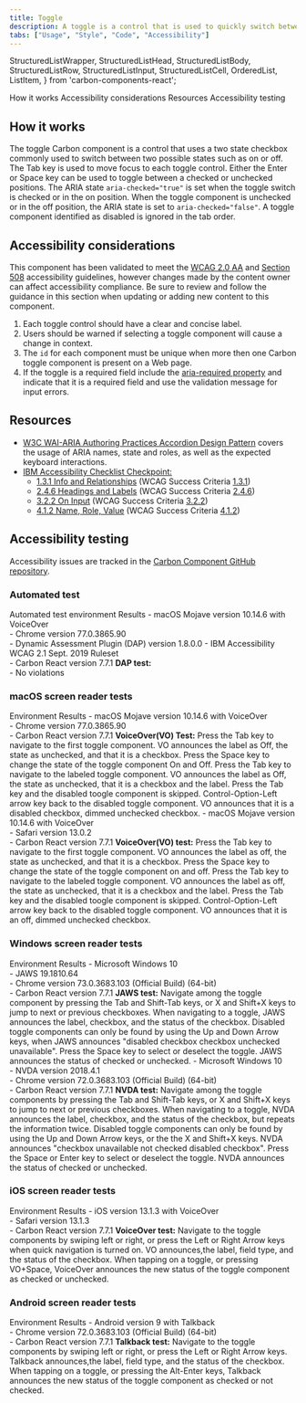 ```yaml
---
title: Toggle
description: A toggle is a control that is used to quickly switch between two possible states. They are commonly used for “on/off” switches.
tabs: ["Usage", "Style", "Code", "Accessibility"]
---
```


  StructuredListWrapper,
  StructuredListHead,
  StructuredListBody,
  StructuredListRow,
  StructuredListInput,
  StructuredListCell,
  OrderedList,
  ListItem,
} from 'carbon-components-react';

<AnchorLinks>
  <AnchorLink>How it works</AnchorLink>
  <AnchorLink>Accessibility considerations</AnchorLink>
  <AnchorLink>Resources</AnchorLink>
  <AnchorLink>Accessibility testing</AnchorLink>
</AnchorLinks>

## How it works

The toggle Carbon component is a control that uses a two state checkbox commonly
used to switch between two possible states such as on or off. The Tab key is
used to move focus to each toggle control. Either the Enter or Space key can be
used to toggle between a checked or unchecked positions. The ARIA state
`aria-checked="true"` is set when the toggle switch is checked or in the on
position. When the toggle component is unchecked or in the off position, the
ARIA state is set to `aria-checked="false"`. A toggle component identified as
disabled is ignored in the tab order.

## Accessibility considerations

This component has been validated to meet the
[WCAG 2.0 AA](https://www.w3.org/TR/WCAG20/) and
[Section 508](http://www.section508.gov/) accessibility guidelines, however
changes made by the content owner can affect accessibility compliance. Be sure
to review and follow the guidance in this section when updating or adding new
content to this component.

1. Each toggle control should have a clear and concise label.
2. Users should be warned if selecting a toggle component will cause a change in
   context.
3. The `id` for each component must be unique when more then one Carbon toggle
   component is present on a Web page.
4. If the toggle is a required field include the
   [aria-required property](https://www.w3.org/TR/WCAG20-TECHS/ARIA2.html) and
   indicate that it is a required field and use the validation message for input
   errors.

## Resources

- [W3C WAI-ARIA Authoring Practices Accordion Design Pattern](https://www.w3.org/TR/wai-aria-practices/#accordion)
  covers the usage of ARIA names, state and roles, as well as the expected
  keyboard interactions.
- [IBM Accessibility Checklist Checkpoint:](https://www.ibm.com/able/guidelines/ci162/accessibility_checklist.html)
  - [1.3.1 Info and Relationships](https://www.ibm.com/able/guidelines/ci162/info_and_relationships.html)
    (WCAG Success Criteria
    [1.3.1](https://www.w3.org/WAI/WCAG21/Understanding/info-and-relationships))
  - [2.4.6 Headings and Labels](https://www.ibm.com/able/guidelines/ci162/headings_and_labels.html)
    (WCAG Success Criteria
    [2.4.6](https://www.w3.org/WAI/WCAG21/Understanding/headings-and-labels))
  - [3.2.2 On Input](https://www.ibm.com/able/guidelines/ci162/on_input.html)
    (WCAG Success Criteria
    [3.2.2](https://www.w3.org/WAI/WCAG21/Understanding/on-input))
  - [4.1.2 Name, Role, Value](https://www.ibm.com/able/guidelines/ci162/name_role_value.html)
    (WCAG Success Criteria
    [4.1.2](https://www.w3.org/TR/UNDERSTANDING-WCAG20/ensure-compat-rsv.html))

## Accessibility testing

Accessibility issues are tracked in the
[Carbon Component GitHub repository](https://github.com/carbon-design-system/carbon/milestones).

### Automated test

<Row>
  <Column noGutterSm>
    <StructuredListWrapper>
      <StructuredListHead>
        <StructuredListRow head>
          <StructuredListCell head>
            Automated test environment
          </StructuredListCell>
          <StructuredListCell head>Results</StructuredListCell>
        </StructuredListRow>
      </StructuredListHead>
      <StructuredListBody>
        <StructuredListRow>
          <StructuredListCell>
            - macOS Mojave version 10.14.6 with VoiceOver
            <br />
            - Chrome version 77.0.3865.90
            <br />
            - Dynamic Assessment Plugin (DAP) version 1.8.0.0 - IBM
            Accessibility WCAG 2.1 Sept. 2019 Ruleset
            <br />- Carbon React version 7.7.1
          </StructuredListCell>
          <StructuredListCell>
            <strong>DAP test:</strong>
            <br />- No violations
          </StructuredListCell>
        </StructuredListRow>
      </StructuredListBody>
    </StructuredListWrapper>
  </Column>
</Row>

### macOS screen reader tests

<Row>
  <Column noGutterSm>
    <StructuredListWrapper>
      <StructuredListHead>
        <StructuredListRow head>
          <StructuredListCell head>Environment </StructuredListCell>
          <StructuredListCell head>Results</StructuredListCell>
        </StructuredListRow>
      </StructuredListHead>
      <StructuredListBody>
        <StructuredListRow>
          <StructuredListCell>
            - macOS Mojave version 10.14.6 with VoiceOver
            <br />
            - Chrome version 77.0.3865.90
            <br />- Carbon React version 7.7.1
          </StructuredListCell>
          <StructuredListCell>
            <strong>VoiceOver(VO) Test:</strong>
            <OrderedList>
              <ListItem>
                Press the Tab key to navigate to the first toggle component. VO
                announces the label as Off, the state as unchecked, and that it
                is a checkbox.
              </ListItem>
              <ListItem>
                Press the Space key to change the state of the toggle component
                On and Off.
              </ListItem>
              <ListItem>
                Press the Tab key to navigate to the labeled toggle component.
                VO announces the label as Off, the state as unchecked, that it
                is a checkbox and the label.
              </ListItem>
              <ListItem>
                Press the Tab key and the disabled toogle component is skipped.
              </ListItem>
              <ListItem>
                Control-Option-Left arrow key back to the disabled toggle
                component. VO announces that it is a disabled checkbox, dimmed
                unchecked checkbox.
              </ListItem>
            </OrderedList>
          </StructuredListCell>
        </StructuredListRow>
        <StructuredListRow>
          <StructuredListCell>
            - macOS Mojave version 10.14.6 with VoiceOver
            <br />
            - Safari version 13.0.2
            <br />- Carbon React version 7.7.1
          </StructuredListCell>
          <StructuredListCell>
            <strong>VoiceOver(VO) test:</strong>
            <OrderedList>
              <ListItem>
                Press the Tab key to navigate to the first toggle component. VO
                announces the label as off, the state as unchecked, and that it
                is a checkbox.
              </ListItem>
              <ListItem>
                Press the Space key to change the state of the toggle component
                on and off.
              </ListItem>
              <ListItem>
                Press the Tab key to navigate to the labeled toggle component.
                VO announces the label as off, the state as unchecked, that it
                is a checkbox and the label.
              </ListItem>
              <ListItem>
                Press the Tab key and the disabled toogle component is skipped.
              </ListItem>
              <ListItem>
                Control-Option-Left arrow key back to the disabled toggle
                component. VO announces that it is an off, dimmed unchecked
                checkbox.
              </ListItem>
            </OrderedList>
          </StructuredListCell>
        </StructuredListRow>
      </StructuredListBody>
    </StructuredListWrapper>
  </Column>
</Row>

### Windows screen reader tests

<Row>
  <Column noGutterSm>
    <StructuredListWrapper>
      <StructuredListHead>
        <StructuredListRow head>
          <StructuredListCell head>Environment</StructuredListCell>
          <StructuredListCell head>Results</StructuredListCell>
        </StructuredListRow>
      </StructuredListHead>
      <StructuredListBody>
        <StructuredListRow>
          <StructuredListCell>
            - Microsoft Windows 10
            <br />
            - JAWS 19.1810.64
            <br />
            - Chrome version 73.0.3683.103 (Official Build) (64-bit)
            <br />- Carbon React version 7.7.1
          </StructuredListCell>
          <StructuredListCell>
            <strong>JAWS test:</strong>
            <OrderedList>
              <ListItem>
                Navigate among the toggle component by pressing the Tab and
                Shift-Tab keys, or X and Shift+X keys to jump to next or
                previous checkboxes.
              </ListItem>
              <ListItem>
                When navigating to a toggle, JAWS announces the label, checkbox,
                and the status of the checkbox.
              </ListItem>
              <ListItem>
                Disabled toggle components can only be found by using the Up and
                Down Arrow keys, when JAWS announces "disabled checkbox checkbox
                unchecked unavailable".
              </ListItem>
              <ListItem>
                Press the Space key to select or deselect the toggle. JAWS
                announces the status of checked or unchecked.
              </ListItem>
            </OrderedList>
          </StructuredListCell>
        </StructuredListRow>
        <StructuredListRow>
          <StructuredListCell>
            - Microsoft Windows 10
            <br />
            - NVDA version 2018.4.1
            <br />
            - Chrome version 72.0.3683.103 (Official Build) (64-bit)
            <br />- Carbon React version 7.7.1
          </StructuredListCell>
          <StructuredListCell>
            <strong>NVDA test:</strong>
            <OrderedList>
              <ListItem>
                Navigate among the toggle components by pressing the Tab and
                Shift-Tab keys, or X and Shift+X keys to jump to next or
                previous checkboxes.
              </ListItem>
              <ListItem>
                When navigating to a toggle, NVDA announces the label, checkbox,
                and the status of the checkbox, but repeats the information
                twice.
              </ListItem>
              <ListItem>
                Disabled toggle components can only be found by using the Up and
                Down Arrow keys, or the the X and Shift+X keys. NVDA announces
                "checkbox unavailable not checked disabled checkbox".
              </ListItem>
              <ListItem>
                Press the Space or Enter key to select or deselect the toggle.
                NVDA announces the status of checked or unchecked.
              </ListItem>
            </OrderedList>
          </StructuredListCell>
        </StructuredListRow>
      </StructuredListBody>
    </StructuredListWrapper>
  </Column>
</Row>

### iOS screen reader tests

<Row>
  <Column noGutterSm>
    <StructuredListWrapper>
      <StructuredListRow head>
        <StructuredListCell head>Environment </StructuredListCell>
        <StructuredListCell head>Results</StructuredListCell>
      </StructuredListRow>
      <StructuredListBody>
        <StructuredListRow>
          <StructuredListCell>
            - iOS version 13.1.3 with VoiceOver
            <br />
            - Safari version 13.1.3
            <br />- Carbon React version 7.7.1
          </StructuredListCell>
          <StructuredListCell>
            <strong>VoiceOver test:</strong>
            <OrderedList>
              <ListItem>
                Navigate to the toggle components by swiping left or right, or
                press the Left or Right Arrow keys when quick navigation is
                turned on. VO announces,the label, field type, and the status of
                the checkbox.
              </ListItem>
              <ListItem>
                When tapping on a toggle, or pressing VO+Space, VoiceOver
                announces the new status of the toggle component as checked or
                unchecked.
              </ListItem>
            </OrderedList>
          </StructuredListCell>
        </StructuredListRow>
      </StructuredListBody>
    </StructuredListWrapper>
  </Column>
</Row>

### Android screen reader tests

<Row>
  <Column noGutterSm>
    <StructuredListWrapper>
      <StructuredListHead>
        <StructuredListRow head>
          <StructuredListCell head>Environment </StructuredListCell>
          <StructuredListCell head>Results</StructuredListCell>
        </StructuredListRow>
      </StructuredListHead>
      <StructuredListBody>
        <StructuredListRow>
          <StructuredListCell>
            - Android version 9 with Talkback
            <br />
            - Chrome version 72.0.3683.103 (Official Build) (64-bit)
            <br />- Carbon React version 7.7.1
          </StructuredListCell>
          <StructuredListCell>
            <strong>Talkback test:</strong>
            <OrderedList>
              <ListItem>
                Navigate to the toggle components by swiping left or right, or
                press the Left or Right Arrow keys. Talkback announces,the
                label, field type, and the status of the checkbox.
              </ListItem>
              <ListItem>
                When tapping on a toggle, or pressing the Alt-Enter keys,
                Talkback announces the new status of the toggle component as
                checked or not checked.
              </ListItem>
            </OrderedList>
          </StructuredListCell>
        </StructuredListRow>
      </StructuredListBody>
    </StructuredListWrapper>
  </Column>
</Row>

